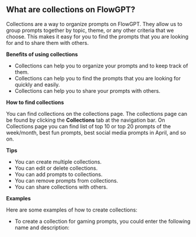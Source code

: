 ## What are collections on FlowGPT?

Collections are a way to organize prompts on FlowGPT. They allow us to group prompts together by topic, theme, or any other criteria that we choose. This makes it easy for you to find the prompts that you are looking for and to share them with others.

**Benefits of using collections**

* Collections can help you to organize your prompts and to keep track of them.
* Collections can help you to find the prompts that you are looking for quickly and easily.
* Collections can help you to share your prompts with others.

**How to find collections**

You can find collections on the collections page. The collections page can be found by clicking the **Collections** tab at the navigation bar.
On Collections page you can find list of top 10 or top 20 prompts of the week/month, best fun prompts, best social media prompts in April, and so on.

**Tips**

* You can create multiple collections.
* You can edit or delete collections.
* You can add prompts to collections.
* You can remove prompts from collections.
* You can share collections with others.

**Examples**

Here are some examples of how to create collections:

* To create a collection for gaming prompts, you could enter the following name and description:


